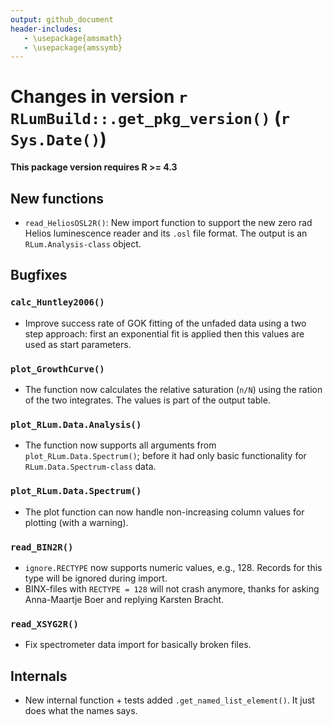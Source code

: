 ```yaml
---
output: github_document
header-includes:
   - \usepackage{amsmath}
   - \usepackage{amssymb}
---
```

<!-- NEWS.md was auto-generated by NEWS.Rmd. Please DO NOT edit by hand!-->

# Changes in version `r RLumBuild::.get_pkg_version()` (`r Sys.Date()`)

**This package version requires R >= 4.3**

## New functions
* `read_HeliosOSL2R()`: New import function to support the new zero rad Helios luminescence reader
and its `.osl` file format. The output is an `RLum.Analysis-class` object. 

## Bugfixes

### `calc_Huntley2006()`
* Improve success rate of GOK fitting of the unfaded data using a two step approach: first 
an exponential fit is applied then this values are used as start parameters. 

### `plot_GrowthCurve()`
* The function now calculates the relative saturation (`n/N`) using the ration of the two integrates.
The values is part of the output table. 

### `plot_RLum.Data.Analysis()`
* The function now supports all arguments from `plot_RLum.Data.Spectrum()`; before it 
had only basic functionality for `RLum.Data.Spectrum-class` data. 

### `plot_RLum.Data.Spectrum()`
* The plot function can now handle non-increasing column values for plotting (with a warning).

### `read_BIN2R()`
* `ignore.RECTYPE` now supports numeric values, e.g., 128. Records for this type
will be ignored during import.
* BINX-files with `RECTYPE = 128` will not crash anymore, thanks for asking Anna-Maartje Boer and replying Karsten Bracht.

### `read_XSYG2R()`
* Fix spectrometer data import for basically broken files.

## Internals
* New internal function + tests added `.get_named_list_element()`. It just does what 
the names says.
